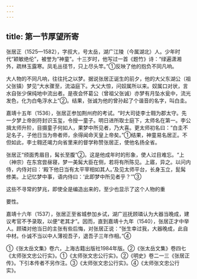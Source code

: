 ```yaml
---
---
---
```

title: 第一节厚望所寄
---



张居正（1525—1582），字叔大，号太岳，湖广江陵（今属湖北）人。少年时代“颖敏绝伦”，被誉为“神童”。十三岁时，他写过一首《题竹》诗：“绿遍潇湘外，疏林玉露寒。凤毛丛径节，只上尽头竿。”①反映了他的抱负不同凡响。

大人物的不同凡响，往往托之以梦。据说张居正诞生的前夕，他的大父东湖公（祖父张镇）梦见“大水骤至，流溢庭下。大父大惊，问奴属所以来。奴属口对状，言水自张少保纯地中流出者。是夜会怀葛公（曾祖父张诚）亦梦有月坠水瓮中，流光发色，化为白龟浮水上”②。结果，张诚为他的曾孙起了个谐音的名字，叫白圭。

嘉靖十五年（1536），张居正参加荆州府的考试。“时大司徒李士翱为郡太守。先一夕梦上帝剖符封识玉玺，令授一童子。明日进所取士庭下，太师名在第一。李公揖太师升阶，目摄童子何如人，果梦中所见者，乃大喜。更太师初名曰：“白圭不足名子，子他日当为帝者师，余得闻命天皇上帝矣。”①结果，神童易名居正。不但如此，李士翱还竭力向省里来的督学称赞张居正，使他名扬全省。

张居正“颀面秀眉目，髯长至腹”②。这是他成年时的形象，使人过目难忘。“上（神宗）在东宫尝昼寝，梦一美髯大臣在侧，若将有所陈见。上寤，异之。以问内侍，内侍对曰：‘殿下他日当有太平宰相如其人。’及见太师平台，长身玉立，髭髯修美。上记忆梦中事，语内侍曰：‘此即梦中所见者乎？’”③

这些不寻常的梦兆，即使全是编造出来的，至少也显示了这个人物的重

要性。

嘉靖十六年（1537），张居正至省城参加乡试，湖广巡抚顾璘认为大器当晚成，建议考官不予录取，以便“老其才”。因而，直到嘉靖十九年（1540），张居正才中举人。顾璘对他当日的主张有些后悔，对张居正说：“张生幸过我，大器晚成，此自中材。仆诚不当以中人薄视吾子，退吾子三年作相。”④

①《张太岳文集》卷六，上海古籍出版社1984年版。②《张太岳文集》卷四七《太师张文忠公行实》。①《太师张文忠公行实》。②《明史》卷二一三《张居正传》。下引本传者不另作注。③《太师张文忠公行实》。④《太师张文忠公行实》。